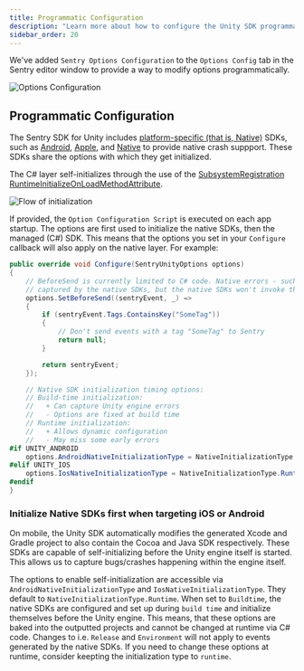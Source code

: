 ```yaml
---
title: Programmatic Configuration
description: "Learn more about how to configure the Unity SDK programmatically."
sidebar_order: 20
---
```


We've added `Sentry Options Configuration` to the `Options Config` tab in the Sentry editor window to provide a way to modify options programmatically.

![Options Configuration](./img/unity-options-configuration.png)

## Programmatic Configuration

The Sentry SDK for Unity includes [platform-specific (that is, Native)](/platforms/unity/native-support/) SDKs, such as [Android](/platforms/android/), [Apple](/platforms/apple/guides/ios/), and [Native](/platforms/native/) to provide native crash suppport. These SDKs share the options with which they get initialized.

The C# layer self-initializes through the use of the [SubsystemRegistration RuntimeInitializeOnLoadMethodAttribute](https://docs.unity3d.com/ScriptReference/RuntimeInitializeLoadType.SubsystemRegistration.html).

![Flow of initialization](./img/initialization-flow.png)

If provided, the `Option Configuration Script` is executed on each app startup. The options are first used to initialize the native SDKs, then the managed (C#) SDK. This means that the options you set in your `Configure` callback will also apply on the native layer. For example:

```csharp
public override void Configure(SentryUnityOptions options)
{
    // BeforeSend is currently limited to C# code. Native errors - such as crashes in C/C++ code - are getting
    // captured by the native SDKs, but the native SDKs won't invoke this callback.
    options.SetBeforeSend((sentryEvent, _) =>
    {
        if (sentryEvent.Tags.ContainsKey("SomeTag"))
        {
            // Don't send events with a tag "SomeTag" to Sentry
            return null;
        }

        return sentryEvent;
    });

    // Native SDK initialization timing options:
    // Build-time initialization:
    //   + Can capture Unity engine errors
    //   - Options are fixed at build time
    // Runtime initialization:
    //   + Allows dynamic configuration
    //   - May miss some early errors
#if UNITY_ANDROID
    options.AndroidNativeInitializationType = NativeInitializationType.Runtime;
#elif UNITY_IOS
    options.IosNativeInitializationType = NativeInitializationType.Runtime;
#endif
}
```

### Initialize Native SDKs first when targeting iOS or Android

On mobile, the Unity SDK automatically modifies the generated Xcode and Gradle project to also contain the Cocoa and Java SDK respectively. These SDKs are capable of self-initializing before the Unity engine itself is started. This allows us to capture bugs/crashes happening within the engine itself.

The options to enable self-initialization are accessible via `AndroidNativeInitializationType` and `IosNativeInitializationType`. They default to `NativeInitializationType.Runtime`. When set to `Buildtime`, the native SDKs are configured and set up during `build time` and initialize themselves before the Unity engine. This means, that these options are baked into the outputted projects and cannot be changed at runtime via C# code. Changes to i.e. `Release` and `Environment` will not apply to events generated by the native SDKs. If you need to change these options at runtime, consider keepting the initialization type to `runtime`.
